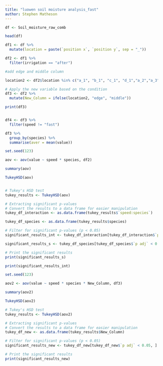 ---
title: "luowen soil moisture analysis_fast"
author: Stephen Matheson
---



```{r}

df <- Soil_moisture_raw_comb

head(df)

df1 <- df %>%
  mutate(location = paste(`position x`, `position y`, sep = "_"))

df2 <- df1 %>%
  filter(irrigation == "after")
```

```{r}
#add edge and middle column

location2 <- df2$location %in% c("a_1", "b_1", "c_1", "d_1","a_2","a_3","a_4","d_2","d_3","d_4")

# Apply the new variable based on the condition
df3 <- df2 %>%
  mutate(New_Column = ifelse(location2, "edge", "middle"))

print(df3)


df4 <- df3 %>%
  filter(speed != "fast")
```



```{r}

df3 %>%
  group_by(species) %>%
  summarise(aver = mean(value))


```


```{r aov on location}
 
set.seed(123)

aov <- aov(value ~ speed * species, df2)

summary(aov)

TukeyHSD(aov)


# Tukey's HSD test
tukey_results <- TukeyHSD(aov)

# Extracting significant p-values
# Convert the results to a data frame for easier manipulation
tukey_df_interaction <- as.data.frame(tukey_results$`speed:species`)

tukey_df_species <- as.data.frame(tukey_results$species)

# Filter for significant p-values (p < 0.05)
significant_results_int <- tukey_df_interaction[tukey_df_interaction$`p adj` < 0.05, ]

significant_results_s <- tukey_df_species[tukey_df_species$`p adj` < 0.05, ]

# Print the significant results
print(significant_results_s)

print(significant_results_int)


```

```{r}

set.seed(123)

aov2 <- aov(value ~ speed * species * New_Column, df3)

summary(aov2)

TukeyHSD(aov2)

# Tukey's HSD test
tukey_results <- TukeyHSD(aov2)

# Extracting significant p-values
# Convert the results to a data frame for easier manipulation
tukey_df_new <- as.data.frame(tukey_results$New_Column)

# Filter for significant p-values (p < 0.05)
significant_results_new <- tukey_df_new[tukey_df_new$`p adj` < 0.05, ]

# Print the significant results
print(significant_results_new)


```

